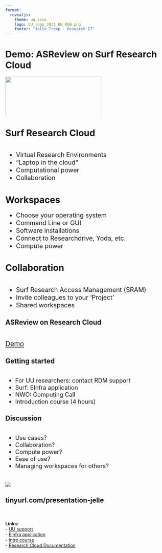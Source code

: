 ```yaml
--- 
format: 
  revealjs:
    theme: uu.scss
    logo: UU_logo_2021_EN_RGB.png
    footer: "Jelle Treep - Research IT"
---
```


# Demo: ASReview on Surf Research Cloud {data-background-color="#FFCD00"}

![](UU_logo_2021_EN_RGB.png){.absolute bottom=320 left=-240 width="300" height="120"}


# Surf Research Cloud
::: {style="text-align: left; margin-top: 2em; font-size: 1.4em"}
- Virtual Research Environments
- "Laptop in the cloud"
- Computational power
- Collaboration
:::

# Workspaces
::: {style="text-align: left; margin-top: 1em; font-size: 1.4em"}
- Choose your operating system
- Command Line or GUI
- Software installations
- Connect to Researchdrive, Yoda, etc.
- Compute power
:::

# Collaboration
::: {style="text-align: left; margin-top: 2em; font-size: 1.4em"}
- Surf Research Access Management (SRAM)
- Invite colleagues to your 'Project'
- Shared workspaces
:::

## ASReview on Research Cloud
::: {style="text-align: left; margin-top: 2em; font-size: 1.5em"}

[Demo](https://portal.live.surfresearchcloud.nl/)

:::

## Getting started
::: {style="text-align: left; margin-top: 2em; font-size: 1.3em"}
- For UU researchers: contact RDM support
- Surf: EInfra application
- NWO: Computing Call
- Introduction course (4 hours)

:::
## Discussion
::: {style="text-align: left; margin-top: 2em; font-size: 1.3em"}
- Use cases?
- Collaboration?
- Compute power?
- Ease of use?
- Managing workspaces for others?
:::


# {data-background-color="#FFCD00"}

![](UU_logo_2021_EN_RGB_payoff.png)

## tinyurl.com/presentation-jelle  
  
<br>  
**Links:**  
- [UU support](https://www.uu.nl/en/research/research-data-management/tools-services/software-and-computing/virtual-research-environments)  
- [EInfra application](https://servicedesk.surf.nl)  
- [Intro course](surf.nl/en/agenda/research-and-ict)  
- [Research Cloud Documentation](https://servicedesk.surf.nl/wiki/display/WIKI/Research+Cloud+Documentation)  

